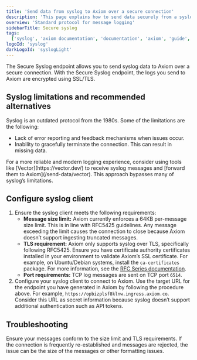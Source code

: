 ```yaml
---
title: 'Send data from syslog to Axiom over a secure connection'
description: 'This page explains how to send data securely from a syslog logging system to Axiom.'
overview: 'Standard protocol for message logging'
sidebarTitle: Secure syslog
tags:
  ['syslog', 'axiom documentation', 'documentation', 'axiom', 'guide', 'syslog logs', 'tcp', 'udp', 'docker']
logoId: 'syslog'
darkLogoId: 'syslogLight'
---
```



The Secure Syslog endpoint allows you to send syslog data to Axiom over a secure connection. With the Secure Syslog endpoint, the logs you send to Axiom are encrypted using SSL/TLS.

## Syslog limitations and recommended alternatives

Syslog is an outdated protocol from the 1980s. Some of the limitations are the following:

- Lack of error reporting and feedback mechanisms when issues occur.
- Inability to gracefully terminate the connection. This can result in missing data.

<Note>
For a more reliable and modern logging experience, consider using tools like [Vector](https://vector.dev/) to receive syslog messages and [forward them to Axiom](/send-data/vector). This approach bypasses many of syslog’s limitations.
</Note>

<Prerequisites />

<SetUpEndpoint endpointName="Secure Syslog" />

## Configure syslog client

1. Ensure the syslog client meets the following requirements:
    - **Message size limit:** Axiom currently enforces a 64KB per-message size limit. This is in line with RFC5425 guidelines. Any message exceeding the limit causes the connection to close because Axiom doesn’t support ingesting truncated messages.
    - **TLS requirement:** Axiom only supports syslog over TLS, specifically following RFC5425. Ensure you have certificate authority certificates installed in your environment to validate Axiom’s SSL certificate. For example, on Ubuntu/Debian systems, install the `ca-certificates` package. For more information, see the [RFC Series documentation](https://www.rfc-editor.org/rfc/rfc5425).
    - **Port requirements:** TCP log messages are sent on TCP port `6514`.
1. Configure your syslog client to connect to Axiom. Use the target URL for the endpoint you have generated in Axiom by following the procedure above. For example, `https://opbizplsf8klnw.ingress.axiom.co`. Consider this URL as secret information because syslog doesn’t support additional authentication such as API tokens.

## Troubleshooting

Ensure your messages conform to the size limit and TLS requirements. If the connection is frequently re-established and messages are rejected, the issue can be the size of the messages or other formatting issues.